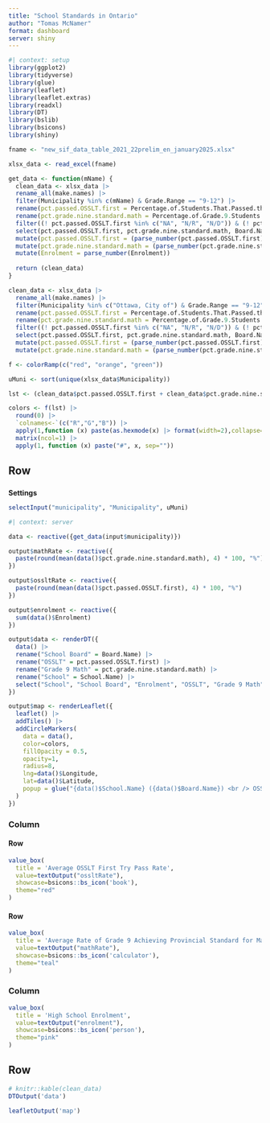```yaml
---
title: "School Standards in Ontario"
author: "Tomas McNamer"
format: dashboard
server: shiny
---
```


```r
#| context: setup
library(ggplot2)
library(tidyverse)
library(glue)
library(leaflet)
library(leaflet.extras)
library(readxl)
library(DT)
library(bslib)
library(bsicons)
library(shiny)

fname <- "new_sif_data_table_2021_22prelim_en_january2025.xlsx"

xlsx_data <- read_excel(fname)

get_data <- function(mName) {
  clean_data <- xlsx_data |> 
  rename_all(make.names) |>
  filter(Municipality %in% c(mName) & Grade.Range == "9-12") |>
  rename(pct.passed.OSSLT.first = Percentage.of.Students.That.Passed.the.Grade.10.OSSLT.on.Their.First.Attempt) |>
  rename(pct.grade.nine.standard.math = Percentage.of.Grade.9.Students.Achieving.the.Provincial.Standard.in.Mathematics) |>
  filter((! pct.passed.OSSLT.first %in% c("NA", "N/R", "N/D")) & (! pct.grade.nine.standard.math %in% c("S.", "NA", "N/R", "N/D"))) |>
  select(pct.passed.OSSLT.first, pct.grade.nine.standard.math, Board.Name, School.Name, Enrolment, Latitude, Longitude) |>
  mutate(pct.passed.OSSLT.first = (parse_number(pct.passed.OSSLT.first)) / 100) |>
  mutate(pct.grade.nine.standard.math = (parse_number(pct.grade.nine.standard.math)) / 100) |>
  mutate(Enrolment = parse_number(Enrolment))
  
  return (clean_data)
}

clean_data <- xlsx_data |>
  rename_all(make.names) |>
  filter(Municipality %in% c("Ottawa, City of") & Grade.Range == "9-12") |>
  rename(pct.passed.OSSLT.first = Percentage.of.Students.That.Passed.the.Grade.10.OSSLT.on.Their.First.Attempt) |>
  rename(pct.grade.nine.standard.math = Percentage.of.Grade.9.Students.Achieving.the.Provincial.Standard.in.Mathematics) |>
  filter((! pct.passed.OSSLT.first %in% c("NA", "N/R", "N/D")) & (! pct.grade.nine.standard.math %in% c("S.", "NA", "N/R", "N/D"))) |>
  select(pct.passed.OSSLT.first, pct.grade.nine.standard.math, Board.Name, School.Name, Latitude, Longitude) |>
  mutate(pct.passed.OSSLT.first = (parse_number(pct.passed.OSSLT.first)) / 100) |>
  mutate(pct.grade.nine.standard.math = (parse_number(pct.grade.nine.standard.math)) / 100)

f <- colorRamp(c("red", "orange", "green"))

uMuni <- sort(unique(xlsx_data$Municipality))

lst <- (clean_data$pct.passed.OSSLT.first + clean_data$pct.grade.nine.standard.math) / 2

colors <- f(lst) |>
  round(0) |>
  `colnames<-`(c("R","G","B")) |>
  apply(1,function (x) paste(as.hexmode(x) |> format(width=2),collapse="")) |>
  matrix(ncol=1) |>
  apply(1, function (x) paste("#", x, sep=""))
```

## Row

###  {.sidebar}

**Settings**

```r
selectInput("municipality", "Municipality", uMuni)
```

```r
#| context: server

data <- reactive({get_data(input$municipality)})

output$mathRate <- reactive({
  paste(round(mean(data()$pct.grade.nine.standard.math), 4) * 100, "%")
})

output$ossltRate <- reactive({
  paste(round(mean(data()$pct.passed.OSSLT.first), 4) * 100, "%")
})

output$enrolment <- reactive({
  sum(data()$Enrolment)
})

output$data <- renderDT({
  data() |>
  rename("School Board" = Board.Name) |>
  rename("OSSLT" = pct.passed.OSSLT.first) |>
  rename("Grade 9 Math" = pct.grade.nine.standard.math) |>
  rename("School" = School.Name) |>
  select("School", "School Board", "Enrolment", "OSSLT", "Grade 9 Math")
})

output$map <- renderLeaflet({
  leaflet() |>
  addTiles() |>
  addCircleMarkers(
    data = data(),
    color=colors,
    fillOpacity = 0.5,
    opacity=1,
    radius=8,
    lng=data()$Longitude,
    lat=data()$Latitude,
    popup = glue("{data()$School.Name} ({data()$Board.Name}) <br /> OSSLT - {data()$pct.passed.OSSLT.first} <br /> Grade 9 Math - {data()$pct.grade.nine.standard.math}")
  )
})
```

### Column


#### Row

```r
value_box(
  title = 'Average OSSLT First Try Pass Rate', 
  value=textOutput("ossltRate"),
  showcase=bsicons::bs_icon('book'),
  theme="red"
)
```


#### Row

```r
value_box(
  title = 'Average Rate of Grade 9 Achieving Provincial Standard for Math', 
  value=textOutput("mathRate"),
  showcase=bsicons::bs_icon('calculator'),
  theme="teal"
)
```

### Column

```r
value_box(
  title = 'High School Enrolment', 
  value=textOutput("enrolment"),
  showcase=bsicons::bs_icon('person'),
  theme="pink"
)
```

## Row

```r
# knitr::kable(clean_data)
DTOutput('data')
```

```r
leafletOutput('map')
```
